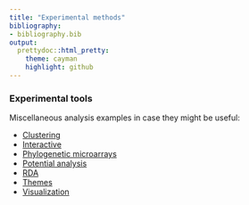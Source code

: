 ```yaml
---
title: "Experimental methods"
bibliography: 
- bibliography.bib
output: 
  prettydoc::html_pretty:
    theme: cayman
    highlight: github
---
```

<!--
  %\VignetteEngine{knitr::rmarkdown}
  %\VignetteIndexEntry{microbiome tutorial - Experimental}
  %\usepackage[utf8]{inputenc}
  %\VignetteEncoding{UTF-8}  
-->


### Experimental tools

Miscellaneous analysis examples in case they might be useful:

* [Clustering](Clustering.html)
* [Interactive](Interactive.html)
* [Phylogenetic microarrays](HITChip.html)
* [Potential analysis](Potential.html)
* [RDA](RDA.html)
* [Themes](Themes.html)
* [Visualization](Visualization.html)
